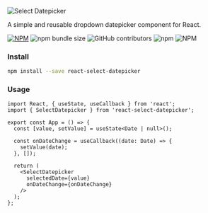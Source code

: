 
<Meta title="Welcome" />

<style>{`
  .center { text-align: center; }

  .header {
    max-width: 700px;
    display: flex;
    flex-direction: column;
    margin: 0 auto 3rem;
  }

  .sub-heading {
    font-size: 20px;
    font-weight: 300;
  }

  .flex-center {
    display: flex;
    justify-content: center;
  }

  .demo {
    margin: 50px 0;
  }
`}</style>

<section className="center header">

![Select Datepicker](https://raw.githubusercontent.com/JMcAmmond/public-assets/main/logo.svg 'Select Datepicker')

<p className="sub-heading">
  A simple and reusable dropdown datepicker component for React.
</p>

[![NPM](https://img.shields.io/npm/v/react-select-datepicker.svg)](https://www.npmjs.com/package/react-select-datepicker)
![npm bundle size](https://img.shields.io/bundlephobia/min/react-select-datepicker)
![GitHub contributors](https://img.shields.io/github/contributors/jmcammond/react-select-datepicker)
![npm](https://img.shields.io/npm/dt/react-select-datepicker)
![NPM](https://img.shields.io/npm/l/react-select-datepicker)

</section>

<div class="flex-center demo">
  <DemoPicker />
</div>


### Install

```bash
npm install --save react-select-datepicker
```

### Usage
```tsx
import React, { useState, useCallback } from 'react';
import { SelectDatepicker } from 'react-select-datepicker';

export const App = () => {
  const [value, setValue] = useState<Date | null>();

  const onDateChange = useCallback((date: Date) => {
    setValue(date);
  }, []);

  return (
    <SelectDatepicker
      selectedDate={value}
      onDateChange={onDateChange}
    />
  );
};
```